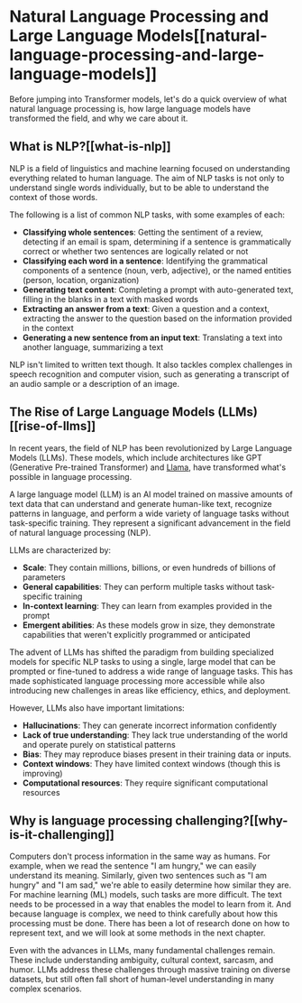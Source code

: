 # Natural Language Processing and Large Language Models[[natural-language-processing-and-large-language-models]]

<CourseFloatingBanner
    chapter={1}
    classNames="absolute z-10 right-0 top-0"
/>

Before jumping into Transformer models, let's do a quick overview of what natural language processing is, how large language models have transformed the field, and why we care about it.

## What is NLP?[[what-is-nlp]]

<Youtube id="iNzlxWUAjd4" />

NLP is a field of linguistics and machine learning focused on understanding everything related to human language. The aim of NLP tasks is not only to understand single words individually, but to be able to understand the context of those words.

The following is a list of common NLP tasks, with some examples of each:

- **Classifying whole sentences**: Getting the sentiment of a review, detecting if an email is spam, determining if a sentence is grammatically correct or whether two sentences are logically related or not
- **Classifying each word in a sentence**: Identifying the grammatical components of a sentence (noun, verb, adjective), or the named entities (person, location, organization)
- **Generating text content**: Completing a prompt with auto-generated text, filling in the blanks in a text with masked words
- **Extracting an answer from a text**: Given a question and a context, extracting the answer to the question based on the information provided in the context
- **Generating a new sentence from an input text**: Translating a text into another language, summarizing a text

NLP isn't limited to written text though. It also tackles complex challenges in speech recognition and computer vision, such as generating a transcript of an audio sample or a description of an image.

## The Rise of Large Language Models (LLMs)[[rise-of-llms]]

In recent years, the field of NLP has been revolutionized by Large Language Models (LLMs). These models, which include architectures like GPT (Generative Pre-trained Transformer) and [Llama](https://huggingface.co/meta-llama), have transformed what's possible in language processing.

<Tip>

A large language model (LLM) is an AI model trained on massive amounts of text data that can understand and generate human-like text, recognize patterns in language, and perform a wide variety of language tasks without task-specific training. They represent a significant advancement in the field of natural language processing (NLP).

</Tip>

LLMs are characterized by:
- **Scale**: They contain millions, billions, or even hundreds of billions of parameters
- **General capabilities**: They can perform multiple tasks without task-specific training
- **In-context learning**: They can learn from examples provided in the prompt
- **Emergent abilities**: As these models grow in size, they demonstrate capabilities that weren't explicitly programmed or anticipated

The advent of LLMs has shifted the paradigm from building specialized models for specific NLP tasks to using a single, large model that can be prompted or fine-tuned to address a wide range of language tasks. This has made sophisticated language processing more accessible while also introducing new challenges in areas like efficiency, ethics, and deployment. 

However, LLMs also have important limitations:
- **Hallucinations**: They can generate incorrect information confidently
- **Lack of true understanding**: They lack true understanding of the world and operate purely on statistical patterns
- **Bias**: They may reproduce biases present in their training data or inputs.
- **Context windows**: They have limited context windows (though this is improving)
- **Computational resources**: They require significant computational resources

## Why is language processing challenging?[[why-is-it-challenging]]

Computers don't process information in the same way as humans. For example, when we read the sentence "I am hungry," we can easily understand its meaning. Similarly, given two sentences such as "I am hungry" and "I am sad," we're able to easily determine how similar they are. For machine learning (ML) models, such tasks are more difficult. The text needs to be processed in a way that enables the model to learn from it. And because language is complex, we need to think carefully about how this processing must be done. There has been a lot of research done on how to represent text, and we will look at some methods in the next chapter.

Even with the advances in LLMs, many fundamental challenges remain. These include understanding ambiguity, cultural context, sarcasm, and humor. LLMs address these challenges through massive training on diverse datasets, but still often fall short of human-level understanding in many complex scenarios.
